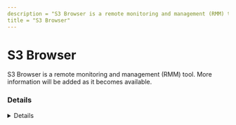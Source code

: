 ---
description = "S3 Browser is a remote monitoring and management (RMM) tool. More information will be added as it becomes available."
title = "S3 Browser"
---



# S3 Browser

S3 Browser is a remote monitoring and management (RMM) tool. More information will be added as it becomes available.

### Details
<Details author={""}
         category={""}
         created={""}
         website={""}
         lastModified={""}
         privileges={""}
         free={ false }
         verification={ false }
/>

#### Installation Paths
<Card code={ ["C:\\Program Files (x86)\\S3 Browser\\*", "*\\S3 Browser\\*", "*\\s3browser*.exe"] }/>





### Forensic Artifacts








### Detections
- Detects potential processes activity of S3 Browser RMM tool
  - [Sigma Rule](https://github.com/magicsword-io/LOLRMM/blob/main/detections/sigma/s3_browser_processes_sigma.yml)


